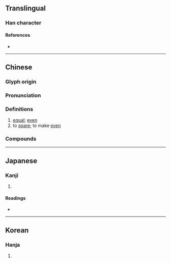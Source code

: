 {{also|匀}}
{{character info}}
==Translingual==

===Han character===
{{Han char|rn=20|rad=勹|as=02|sn=4|four=27120|canj=PMM|ids=⿹勹二(GHTJ),⿹勹𠄠(K)}}

====References====
* {{Han ref|kx=0150.200|dkj=02496|dj=0339.090|hdz=10255.010|uh=52FB|ud=21243|bh=A4C3|bd=42179}}

----

==Chinese==
{{zh-forms|s=匀}}

===Glyph origin===
{{Han etym}}

===Pronunciation===
{{zh-pron
|m=yún
|c=wan4
|h=pfs=
|md=
|mn=ûn
|w=
|mc=y
|oc=y
|cat=
}}

===Definitions===
{{zh-hanzi}}

# [[equal]]; [[even]]
# to [[spare]]; to make [[even]]
#: {{zh-x|勻 出 時間|to '''spare''' time}}

===Compounds===
{{zh-der|不勻|勻兌|勻面|均勻|勻停|勻溜|勻稱|不調勻|停勻|勻臉|勻整|勻淨|勻實|勻出|拌勻|晝夜停勻|肥勻明秀|調勻|細勻}}

----

==Japanese==

===Kanji===
{{ja-kanji|grade=|rs=勹02}}

# {{rfdef|ja|sort=勹02}}

====Readings====
* {{ja-readings|on=[[いん]] (in)|kun=[[すくない]] (sukunai), [[ひとしい]] (hitoshii)}}

----

==Korean==

===Hanja===
{{ko-hanja|hangeul=[[균]], [[윤]]|rv=gyun, yun|mr=kyun, yun}}

# {{rfdef|ko|sort=勹02}}